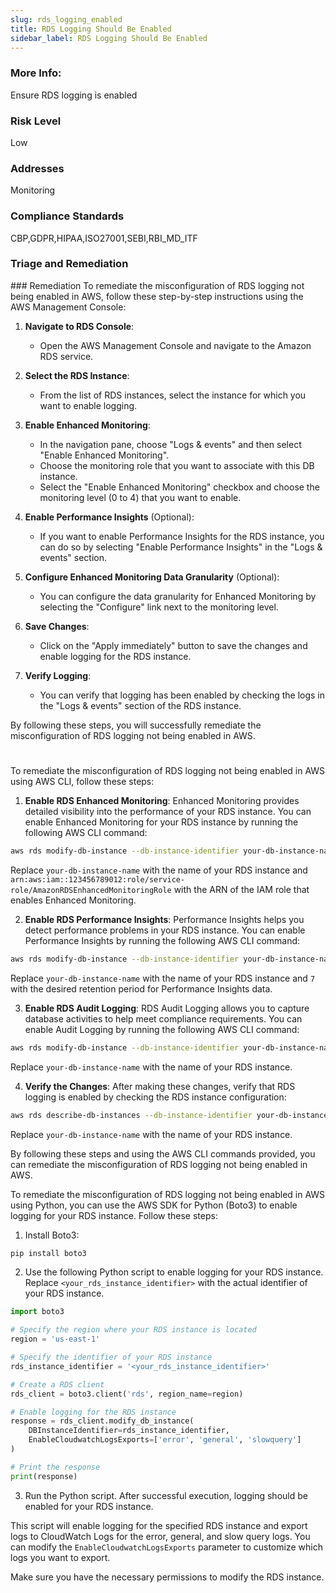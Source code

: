 ```yaml
---
slug: rds_logging_enabled
title: RDS Logging Should Be Enabled
sidebar_label: RDS Logging Should Be Enabled
---
```


### More Info:

Ensure RDS logging is enabled

### Risk Level

Low

### Addresses

Monitoring

### Compliance Standards

CBP,GDPR,HIPAA,ISO27001,SEBI,RBI_MD_ITF


### Triage and Remediation
<Tabs>
<Tab title='Remediation'>
### Remediation

<AccordionGroup>
<Accordion title='Using Console' defaultOpen='true'>
To remediate the misconfiguration of RDS logging not being enabled in AWS, follow these step-by-step instructions using the AWS Management Console:

1. **Navigate to RDS Console**: 
   - Open the AWS Management Console and navigate to the Amazon RDS service.

2. **Select the RDS Instance**:
   - From the list of RDS instances, select the instance for which you want to enable logging.

3. **Enable Enhanced Monitoring**:
   - In the navigation pane, choose "Logs & events" and then select "Enable Enhanced Monitoring".
   - Choose the monitoring role that you want to associate with this DB instance.
   - Select the "Enable Enhanced Monitoring" checkbox and choose the monitoring level (0 to 4) that you want to enable.

4. **Enable Performance Insights** (Optional):
   - If you want to enable Performance Insights for the RDS instance, you can do so by selecting "Enable Performance Insights" in the "Logs & events" section.

5. **Configure Enhanced Monitoring Data Granularity** (Optional):
   - You can configure the data granularity for Enhanced Monitoring by selecting the "Configure" link next to the monitoring level.

6. **Save Changes**:
   - Click on the "Apply immediately" button to save the changes and enable logging for the RDS instance.

7. **Verify Logging**:
   - You can verify that logging has been enabled by checking the logs in the "Logs & events" section of the RDS instance.

By following these steps, you will successfully remediate the misconfiguration of RDS logging not being enabled in AWS.

#
</Accordion>

<Accordion title='Using CLI'>
To remediate the misconfiguration of RDS logging not being enabled in AWS using AWS CLI, follow these steps:

1. **Enable RDS Enhanced Monitoring**: Enhanced Monitoring provides detailed visibility into the performance of your RDS instance. You can enable Enhanced Monitoring for your RDS instance by running the following AWS CLI command:

```bash
aws rds modify-db-instance --db-instance-identifier your-db-instance-name --monitoring-interval 60 --monitoring-role-arn arn:aws:iam::123456789012:role/service-role/AmazonRDSEnhancedMonitoringRole
```

Replace `your-db-instance-name` with the name of your RDS instance and `arn:aws:iam::123456789012:role/service-role/AmazonRDSEnhancedMonitoringRole` with the ARN of the IAM role that enables Enhanced Monitoring.

2. **Enable RDS Performance Insights**: Performance Insights helps you detect performance problems in your RDS instance. You can enable Performance Insights by running the following AWS CLI command:

```bash
aws rds modify-db-instance --db-instance-identifier your-db-instance-name --enable-performance-insights --performance-insights-retention-period 7
```

Replace `your-db-instance-name` with the name of your RDS instance and `7` with the desired retention period for Performance Insights data.

3. **Enable RDS Audit Logging**: RDS Audit Logging allows you to capture database activities to help meet compliance requirements. You can enable Audit Logging by running the following AWS CLI command:

```bash
aws rds modify-db-instance --db-instance-identifier your-db-instance-name --enable-cloudwatch-logs-exports '["audit"]'
```

Replace `your-db-instance-name` with the name of your RDS instance.

4. **Verify the Changes**: After making these changes, verify that RDS logging is enabled by checking the RDS instance configuration:

```bash
aws rds describe-db-instances --db-instance-identifier your-db-instance-name --query "DBInstances[0].[DBInstanceIdentifier,DBInstanceArn,MonitoringInterval,PerformanceInsightsEnabled,EnabledCloudwatchLogsExports]" --output table
```

Replace `your-db-instance-name` with the name of your RDS instance.

By following these steps and using the AWS CLI commands provided, you can remediate the misconfiguration of RDS logging not being enabled in AWS.
</Accordion>

<Accordion title='Using Python'>
To remediate the misconfiguration of RDS logging not being enabled in AWS using Python, you can use the AWS SDK for Python (Boto3) to enable logging for your RDS instance. Follow these steps:

1. Install Boto3:
```bash
pip install boto3
```

2. Use the following Python script to enable logging for your RDS instance. Replace `<your_rds_instance_identifier>` with the actual identifier of your RDS instance.

```python
import boto3

# Specify the region where your RDS instance is located
region = 'us-east-1'

# Specify the identifier of your RDS instance
rds_instance_identifier = '<your_rds_instance_identifier>'

# Create a RDS client
rds_client = boto3.client('rds', region_name=region)

# Enable logging for the RDS instance
response = rds_client.modify_db_instance(
    DBInstanceIdentifier=rds_instance_identifier,
    EnableCloudwatchLogsExports=['error', 'general', 'slowquery']
)

# Print the response
print(response)
```

3. Run the Python script. After successful execution, logging should be enabled for your RDS instance.

This script will enable logging for the specified RDS instance and export logs to CloudWatch Logs for the error, general, and slow query logs. You can modify the `EnableCloudwatchLogsExports` parameter to customize which logs you want to export.

Make sure you have the necessary permissions to modify the RDS instance.
</Accordion>

</AccordionGroup>
</Tab>
</Tabs>

